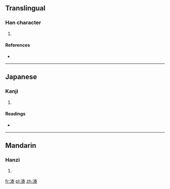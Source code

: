 ==Translingual==

===Han character===
{{Han char|rn=85|rad=水|as=10|sn=13|four=3513<sub>2</sub>|canj=水手大水 (EQKE)}}

# {{defn|Han|sort=水10}}

====References====
* {{Han ref|kx=0639.270|dkj=17937|hdz=31692.020|uh=6E99|ud=28313|bh=DE5E|bd=56926}}

----

==Japanese==

===Kanji===
{{ja-kanji|grade=|rs=水10}}

# {{defn|Japanese|sort=水10}}

====Readings====
* {{ja-readings|on=[[たい]] (tai)|kun=}}

----

==Mandarin==

===Hanzi===
{{cmn-hanzi|pin=[[liú]] ([[liu2]]), [[liù]] ([[liu4]]), [[tài]] ([[tai4]])|wg=liu<sup>2</sup>, liu<sup>4</sup>, t'ai<sup>4</sup>}}

# {{defn|Mandarin|sort=水10}}

[[fr:溙]]
[[pl:溙]]
[[zh:溙]]